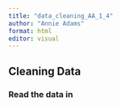 ```yaml
---
title: "data_cleaning_AA_1_4"
author: "Annie Adams"
format: html
editor: visual
---
```


## Cleaning Data

### Read the data in
